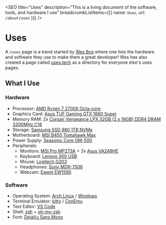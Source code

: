 
<SEO
  title="Uses"
  description="This is a living document of the software, tools, and hardware I use"
  breadcrumbListItems={[{ name: `Uses`, url: `/about/uses` }]}
/>


# Uses

A `/uses` page is a trend started by [Wes Bos](https://wesbos.com/uses) where one lists the hardware and software they use to make them a great developer! Wes has also created a page called [uses.tech](https://uses.tech/) as a directory for everyone else's uses pages.

<div className="left-wrap-text">

<div>

## What I Use

### Hardware

- Processor: [AMD Ryzen 7 2700X Octa-core](https://www.amd.com/en/products/cpu/amd-ryzen-7-2700x)
- Graphics Card: [Asus TUF Gaming GTX 1660 Super](https://www.asus.com/Motherboards-Components/Graphics-Cards/TUF-Gaming/TUF-GTX1660S-O6G-GAMING/)
- Memory RAM: 2x [Corsair Vengeance LPX 32GB (2 x 16GB) DDR4 DRAM 3200MHz C16](https://www.corsair.com/us/en/p/memory/cmk32gx4m2e3200c16/vengeancea-lpx-32gb-2-x-16gb-ddr4-dram-3200mhz-c16-memory-kit-black-cmk32gx4m2e3200c16)
- Storage: [Samsung SSD 980 1TB NVMe](https://www.samsung.com/us/computing/memory-storage/solid-state-drives/ssd-970-evo-plus-nvme-m-2-250gb-mz-v7s250b-am/)
- Motherboard: [MSI B450 Tomahawk Max](https://www.msi.com/Motherboard/B450-TOMAHAWK-MAX)
- Power Supply: [Seasonic Core GM-500](https://seasonic.com/core-gm)
- Peripherals:
  - Monitors: [MSI Pro MP273A](https://www.msi.com/Business-Productivity-Monitor/PRO-MP273A) + 2x [Asus VA249HE](https://www.asus.com/us/displays-desktops/monitors/eye-care/va249he/)
  - Keyboard: [Lenovo 300 USB](https://www.lenovo.com/us/en/p/accessories-and-software/keyboards-and-mice/keyboards/gx30m39655)
  - Mouse: [Logitech G203](https://www.logitechg.com/en-eu/products/gaming-mice/g203-lightsync-rgb-gaming-mouse.910-005796.html)
  - Headphones: [Sony MDR-7506](https://pro.sony/ue_US/products/headphones/mdr-7506)
  - Webcam: [Ewent EW1590](https://www.ewent-eminent.com/en/products/63-sound-vision/webcam-full-hd-1080p)

</div>

<div>

### Software

- Operating System: [Arch Linux](https://archlinux.org/) / [Windows](https://www.microsoft.com/en-us/windows)
- Terminal Emulator: [kitty](https://sw.kovidgoyal.net/kitty/) / [ConEmu](https://conemu.github.io/)
- Text Editor: [VS Code](https://code.visualstudio.com/)
- Shell: [zsh](https://www.zsh.org/) + [oh-my-zsh](https://ohmyz.sh/)
- Font: [DejaVu Sans Mono](https://dejavu-fonts.github.io/)

</div>

</div>
